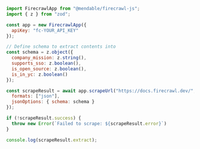 ```js Node
import FirecrawlApp from "@mendable/firecrawl-js";
import { z } from "zod";

const app = new FirecrawlApp({
  apiKey: "fc-YOUR_API_KEY"
});

// Define schema to extract contents into
const schema = z.object({
  company_mission: z.string(),
  supports_sso: z.boolean(),
  is_open_source: z.boolean(),
  is_in_yc: z.boolean()
});

const scrapeResult = await app.scrapeUrl("https://docs.firecrawl.dev/", {
  formats: ["json"],
  jsonOptions: { schema: schema }
});

if (!scrapeResult.success) {
  throw new Error(`Failed to scrape: ${scrapeResult.error}`)
}

console.log(scrapeResult.extract);
```